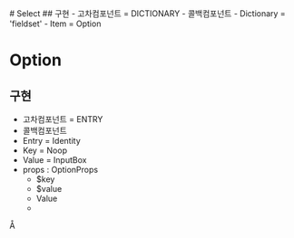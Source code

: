 
<Meta title="fxtsx-html/data-input/Select/Sketch" />
# Select
## 구현
- 고차컴포넌트 = DICTIONARY
- 콜백컴포넌트
    - Dictionary = 'fieldset'
    - Item = Option

# Option
## 구현
- 고차컴포넌트 = ENTRY
- 콜백컴포넌트
 - Entry = Identity
 - Key = Noop
 - Value = InputBox
- props : OptionProps
    - $key
    - $value
    - Value
    -
Å
